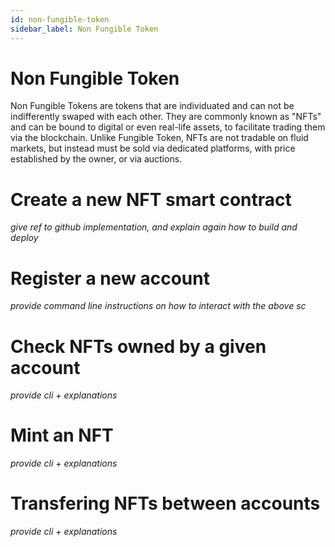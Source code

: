 ```yaml
---
id: non-fungible-token
sidebar_label: Non Fungible Token
---
```


# Non Fungible Token

Non Fungible Tokens are tokens that are individuated and can not be indifferently swaped with each other.
They are commonly known as "NFTs" and can be bound to digital or even real-life assets, to facilitate
trading them via the blockchain. Unlike Fungible Token, NFTs are not tradable on fluid markets, but instead 
must be sold via dedicated platforms, with price established by the owner, or via auctions.

# Create a new NFT smart contract
*give ref to github implementation, and explain again how to build and deploy*

# Register a new account
*provide command line instructions on how to interact with the above sc*

# Check NFTs owned by a given account
*provide cli + explanations*

# Mint an NFT
*provide cli + explanations*

# Transfering NFTs between accounts
*provide cli + explanations*


